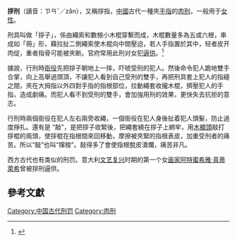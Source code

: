 {{Refimprove|time=2018-09-29T06:01:16+00:00}}
'''拶刑'''（讀音：ㄗㄢˇ／zǎn），又稱拶指，[[中國|中國]]古代一種夾[[手指|手指]]的[[肉刑|肉刑]]，一般用于[[女性|女性]]。

刑具叫做「拶子」，係由繩索和數根小木棍穿繫而成，木棍數量多為五或六根，串成如「冊」形，藉拉扯二側繩索使木棍向中間壓迫，若人手指置於其中，轻者皮开肉绽，重者指骨可能被夾断。官府常用此刑对女犯[[逼供|逼供]]。<ref>{{Cite book | url=https://archive.org/stream/historyoftorture1959scot#page/102/mode/1up/search/tean | pages=102-103頁，封面內頁插圖 | title=''The history of torture throughout the ages'' |author=Scott, George Ryley |location=London| publisher=Luxor Press}}{{en}}</ref>

據說，行刑時[[衙役|衙役]]先把拶子朝地上一摔，吓唬受刑的犯人。然後命令犯人跪地雙手合掌，向上高舉過頭頂，不讓犯人看到自己受刑的雙手，再把刑具套上犯人的指縫之間，夾在大拇指以外四對手指的指根部位，拉動繩套收攏木棍，擠壓犯人的手指，造成劇痛。而犯人看不到受刑的雙手，會加強用刑的效果，更快失去抗拒的意志。

行刑時兩個衙役在犯人左右兩旁收繩，一個衙役在犯人身後扯着犯人頭髮，防止過度掙扎。還有是 “敲”，是把拶子收緊後，把繩套繞在拶子上綁牢，用[[木|木]][[榔頭|榔頭]]敲打拶棍的兩頭，使拶棍在指根間來回移動，摩擦被夾緊的指根表皮，加重受刑者的痛苦。所以“敲”也叫“撺梭”。敲得多了會使指根脫皮潰爛，痛苦非凡。

西方古代也有类似的刑罚。{{fact|罗马[[教皇|教皇]]禁止数字“[[0|0]]”，有[[罗马|罗马]][[学者|学者]]在[[笔记本|笔记本]]记载了关于使用“0”的一些好处和说明，就被教皇施行了拶刑。}}意大利[[文艺复兴|文艺复兴]]时期的第一个女[[画家|画家]][[阿特蜜希雅·真蒂萊希|阿特蜜希雅·真蒂萊希]]曾被拶刑逼供。

== 參考文獻 ==
{{reflist}}
{{Crime-stub}}
[[Category:中国古代刑罚|Category:中国古代刑罚]]
[[Category:肉刑|Category:肉刑]]